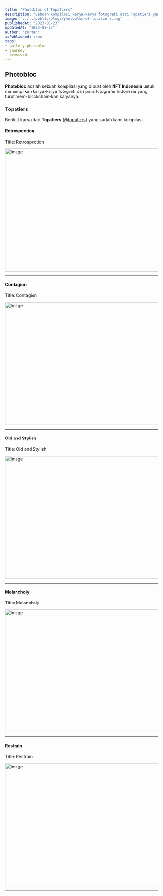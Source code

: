 ```yaml
---
title: "Photobloc of Topatiers"
description: "Sebuah kompilasi karya-karya fotografi dari Topatiers yang dibuat oleh NFT Indonesia."
image: "../../public/blogs/photobloc-of-topatiers.png"
publishedAt: "2023-08-23"
updatedAt: "2023-08-23"
author: "zortan"
isPublished: true
tags:
- gallery photobloc
- journey
- archived
---
```


## Photobloc

**Photobloc** adalah sebuah kompilasi yang dibuat oleh **NFT Indonesia** untuk menampilkan karya-karya fotografi dari para fotografer Indonesia yang turut mem-blockchain-kan karyanya.

### Topatiers

Berikut karya dari **Topatiers** ([@topatiers](https://x.com/topatiers)) yang sudah kami kompilasi.

#### Retrospection

Title: Retrospection  

<Image
  src="https://ipfs.io/ipfs/QmeFXMZybcWVwf1tVt6VRemMcsYNNuab6Rv9qTW4GjTtHu/photobloc-of-topatiers-0.png"
  width="747"
  height="404"
  alt="Image"
  sizes="100vw"
/>

---

#### Contagion

Title: Contagion  

<Image
  src="https://ipfs.io/ipfs/QmeFXMZybcWVwf1tVt6VRemMcsYNNuab6Rv9qTW4GjTtHu/photobloc-of-topatiers-1.png"
  width="747"
  height="404"
  alt="Image"
  sizes="100vw"
/>

---

#### Old and Stylish

Title: Old and Stylish  

<Image
  src="https://ipfs.io/ipfs/QmeFXMZybcWVwf1tVt6VRemMcsYNNuab6Rv9qTW4GjTtHu/photobloc-of-topatiers-2.png"
  width="747"
  height="404"
  alt="Image"
  sizes="100vw"
/>

---

#### Melancholy

Title: Melancholy  

<Image
  src="https://ipfs.io/ipfs/QmeFXMZybcWVwf1tVt6VRemMcsYNNuab6Rv9qTW4GjTtHu/photobloc-of-topatiers-3.png"
  width="747"
  height="404"
  alt="Image"
  sizes="100vw"
/>

---

#### Restrain

Title: Restrain  

<Image
  src="https://ipfs.io/ipfs/QmeFXMZybcWVwf1tVt6VRemMcsYNNuab6Rv9qTW4GjTtHu/photobloc-of-topatiers-4.png"
  width="747"
  height="404"
  alt="Image"
  sizes="100vw"
/>

---